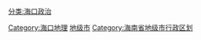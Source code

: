 [[Category:海口地理|Category:海口地理]]
[[分类:海口政治|分类:海口政治]]
[[Category:海南各县市行政区划|地级市]]
[[Category:海南省地级市行政区划|Category:海南省地级市行政区划]]